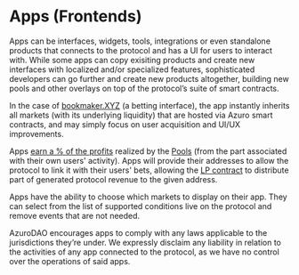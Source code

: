 

# Apps (Frontends)

Apps can be interfaces, widgets, tools, integrations or even standalone products that connects to the protocol and has a UI for users to interact with. While some apps can copy exisiting products and create new interfaces with localized and/or specialized features, sophisticated developers can go further and create new products altogether, building new pools and other overlays on top of the protocol’s suite of smart contracts.

In the case of [bookmaker.XYZ](https://bookmaker.xyz/) (a betting interface), the app instantly inherits all markets (with its underlying liquidity) that are hosted via Azuro smart contracts, and may simply focus on user acquisition and UI/UX improvements.

Apps [earn a % of the profits](https://gem.azuro.org/knowledge-hub/how-azuro-works/rewards) realized by the [Pools](https://gem.azuro.org/knowledge-hub/how-azuro-works/components/pools) (from the part associated with their own users' activity). Apps will provide their addresses to allow the protocol to link it with their users' bets, allowing the [LP contract](https://gem.azuro.org/contracts/lp) to distribute part of generated protocol revenue to the given address.

Apps have the ability to choose which markets to display on their app. They can select from the list of supported conditions live on the protocol and remove events that are not needed.

<Callout type="warning">
AzuroDAO encourages apps to comply with any laws applicable to the jurisdictions they’re under. We expressly disclaim any liability in relation to the activities of any app connected to the protocol, as we have no control over the operations of said apps.
</Callout>